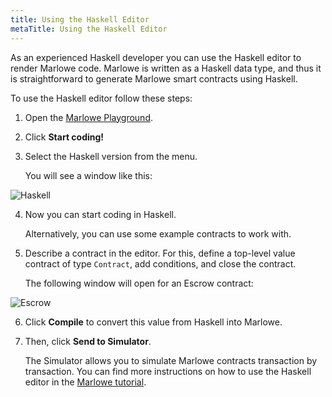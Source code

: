 ```yaml
---
title: Using the Haskell Editor
metaTitle: Using the Haskell Editor
---
```


As an experienced Haskell developer you can use the Haskell editor to render Marlowe code. Marlowe is written as a Haskell data type, and thus it is straightforward to generate Marlowe smart contracts using Haskell.

To use the Haskell editor follow these steps:

1. Open the [Marlowe Playground](https://play.marlowe-finance.io).

2. Click **Start coding!** 

3. Select the Haskell version from the menu. 

    You will see a window like this:
    
![Haskell](haskell-first-window.jpg)

4. Now you can start coding in Haskell. 
  
    Alternatively, you can use some example contracts to work with. 
    
5. Describe a contract in the editor. For this, define a top-level value contract of type `Contract`, add conditions, and close the contract. 

    The following window will open for an Escrow contract:
    
![Escrow](haskell-escrow-editor.png)

6. Click **Compile** to convert this value from Haskell into Marlowe.

7. Then, click **Send to Simulator**. 

   The Simulator allows you to simulate Marlowe contracts transaction by transaction. You can find more instructions on how to use the Haskell editor in the [Marlowe tutorial](https://play.marlowe-finance.io/doc/marlowe/tutorials/embedded-marlowe.html).
